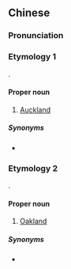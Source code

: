 {{also|屋仑}}
==Chinese==
{{zh-forms|s=屋仑|gloss=-}}

===Pronunciation===
{{zh-pron
|m=Wūlún
|c=uk1 leon4
|cat=pn
}}

===Etymology 1===
{{bor|zh|en|Auckland}}.

====Proper noun====
{{zh-proper noun}}

# {{lb|zh|chiefly|Cantonese}} [[Auckland]]

=====Synonyms=====
* {{zh-l|奧克蘭}}

===Etymology 2===
{{bor|zh|en|Oakland}}.

====Proper noun====
{{zh-proper noun}}

# {{lb|zh|chiefly|Cantonese}} [[Oakland]]

=====Synonyms=====
* {{zh-l|奧克蘭}}

{{zh-cat|Cities in New Zealand|Cities in California}}